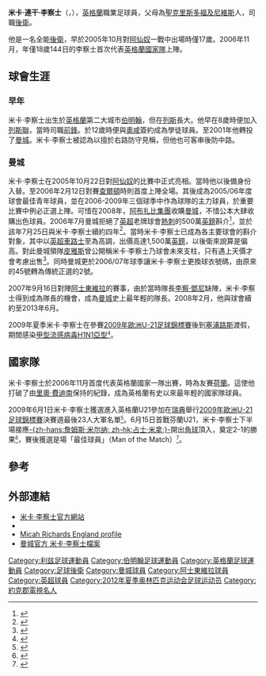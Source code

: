 {{noteTA|G1=足球|G2=EPL|G3=意甲
|T=zh-hans:迈卡·理查兹;zh-hk:米卡·李察士;zh-tw:邁卡·理查德茲;
|1=zh-hans:迈卡·理查兹;zh-hk:米卡·李察士;zh-tw:邁卡·理查德茲;
|2=zh-hans:迈卡·林肯·理查兹;zh-hk:米卡·連干·李察士;zh-tw:邁卡·林肯·理查德茲;
|3=zh-hans:理查兹;zh-hk:李察士;zh-tw:理查德茲;
}}
{{Infobox football biography
|                 name = 米卡·李察士<br />''Micah Richards''
|                image = Richards crop.JPG|thumb|Richards during Manchester City's Premier League victory parade in May 2012
|           image_size = 200
|              caption = 2012年5月，参加[[曼彻斯特城足球俱乐部|曼城]]英超夺冠游行时的理查兹
|             fullname = Micah Lincoln Richards<ref name="Hugman2009-10 351">{{Cite book | editor-first = Barry J. | editor-last = Hugman | title = The PFA Footballers' Who's Who 2009–10 | year = 2009 | publisher = Mainstream Publishing | isbn = 978-1-84596-474-0 | page = 351 }}</ref>
|           birth_date = {{birth date and age|1988|6|24|df=y}}<ref name="Hugman2009-10 351"/>
|          birth_place = {{ENG}}[[伯明翰|伯明翰]]
|               height = {{convert|1.80|m|abbr=on}}<ref>[http://www.mcfc.co.uk/Players/Defenders/Micah-Richards]. Manchester City F.C. Retrieved on 2009-02-21.</ref>
|             position = [[後衛_(足球)|右閘]]、[[後衛_(足球)|中堅]]
| currentclub = 
| clubnumber = 
|          youthyears1 = 
|          youthclubs1 = [[列斯聯足球會|列斯聯]]<ref name="Richards">{{cite news| first=Micah| last=Richards| title = Micah Richards column| url = http://news.bbc.co.uk/sport1/hi/football/7288220.stm| publisher = BBC Sport| date = 12 March 2008| accessdate = 2009-10-20}}</ref>
|          youthyears2 = 2000–2001
|          youthclubs2 = [[奥特汉姆足球俱乐部|奧咸]]
|          youthyears3 = 2001–2005
|          youthclubs3 = [[曼彻斯特城足球俱乐部|曼城]]
|               years1 = 2005–2015
|               clubs1 = [[曼彻斯特城足球俱乐部|曼城]]
|                caps1 = 179
|               goals1 = 6
|               years2 = 2014–2015
|               clubs2 = → [[費倫天拿足球會|費倫天拿]] (外借)
|                caps2 = 10
|               goals2 = 0
| years3 = 2015–2019
| clubs3 = [[阿士東維拉足球會|阿士東維拉]]
| caps3 = 26
| goals3 = 1
| totalcaps = 215
| totalgoals = 7
|       nationalyears1 = 2003–2004
|        nationalteam1 = [[英格蘭16歲以下足球代表隊|英格蘭U16]]
|        nationalcaps1 = 2
|       nationalgoals1 = 0
|       nationalyears2 = 2005–2006
|        nationalteam2 = [[英格蘭19歲以下足球代表隊|英格蘭U19]]
|        nationalcaps2 = 3
|       nationalgoals2 = 0
|       nationalyears3 = 2006–2011
|        nationalteam3 = [[英格蘭21歲以下足球代表隊|英格蘭U21]]
|        nationalcaps3 = 15
|       nationalgoals3 = 3
|       nationalyears4 = 2006–2012
|        nationalteam4 = [[英格蘭足球代表隊|英格蘭]]
|        nationalcaps4 = 13
|       nationalgoals4 = 1
|       nationalyears5 = 2012
|        nationalteam5 = [[英国奥林匹克足球队|英国]]
|        nationalcaps5 = 5
|       nationalgoals5 = 0
|          club-update = 2017年12月9日
|  nationalteam-update = 2017年12月9日
}}

'''米卡·連干·李察士'''（{{lang-en|'''Micah Lincoln Richards'''}}，{{bd|1988年|6月24日|catIdx=Richards, Micah}}），[[英格蘭|英格蘭]]職業足球員，父母為[[聖克里斯多福及尼維斯|聖克里斯多福及尼維斯]]人，司職[[後衛_(足球)|後衛]]。

他是一名全能[[後衛_(足球)|後衛]]，早於2005年10月對[[阿森纳足球俱乐部|阿仙奴]]一戰中出場時僅17歲。2006年11月，年僅18歲144日的李察士首次代表[[英格蘭足球代表隊|英格蘭國家隊]]上陣。

== 球會生涯 ==
=== 早年 ===
米卡·李察士出生於[[英格蘭|英格蘭]]第二大城市[[伯明翰|伯明翰]]，但在[[利兹|列斯]]長大。他早在8歲時便加入[[列斯聯足球會|列斯聯]]，當時司職[[前鋒_(足球)|前鋒]]。於12歲時便與[[奧咸足球俱樂部|奧咸]]簽約成為學徒球員。至2001年他轉投了[[曼彻斯特城足球俱乐部|曼城]]。米卡·李察士被認為以擅於右路防守見稱，但他也可客串後防中路。

=== 曼城 ===
米卡·李察士在2005年10月22日對[[阿仙奴|阿仙奴]]的比賽中正式亮相。當時他以後備身份入替。至2006年2月12日對賽[[查爾頓|查爾頓]]時則首度上陣全場。其後成為2005/06年度球會最佳青年球員，並在2006-2009年三個球季中作為球隊的主力球員，於重要比賽中例必正選上陣。可惜在2008年，[[阿布扎比集團|阿布扎比集團]]收購[[曼彻斯特城足球俱乐部|曼城]]，不惜公本大肆收購出色球員。2006年7月曼城拒絕了[[英超|英超]]老牌球會[[熱刺|熱刺]]的500萬[[英鎊|英鎊]]斟介<ref name="sheareronboyd">{{cite news
 |title       = Hammers in Richards race?
 |url         = http://www.clubcall.com/index.jsp?storyID=286085
 |publisher   = Clubcall.com
 |date        = 2006-07-23
 |accessdate  = 2006-08-20
 |deadurl     = yes
 |archiveurl  = https://web.archive.org/web/20071008062619/http://www.clubcall.com/index.jsp?storyID=286085
 |archivedate = 2007-10-08
}}</ref>，並於該年7月25日與米卡·李察士續約四年<ref name="newdeal">
{{cite news
| title = 米卡·李察士續約曼城
| url = http://www.mcfc.co.uk/default.sps?syndicatorguid={7EB24EFC-E397-48B3-977A-BC40E4795300}&rmasiteinstanceguid={5B147D34-2BCF-448D-976C-AE1944ED09F5}&pagegid={DBD12D53-8346-431D-A04F-5D0F8664DE80}&newsid=349401
| publisher = 曼城官方網站
| date = 2006-07-25
| accessdate = 2006-11-16
| archive-url = https://web.archive.org/web/20070313062319/http://www.mcfc.co.uk/default.sps?syndicatorguid=%7B7EB24EFC-E397-48B3-977A-BC40E4795300%7D&rmasiteinstanceguid=%7B5B147D34-2BCF-448D-976C-AE1944ED09F5%7D&pagegid=%7BDBD12D53-8346-431D-A04F-5D0F8664DE80%7D&newsid=349401
| archive-date = 2007-03-13
| dead-url = yes
}}
</ref>。當時米卡·李察士已成為各主要球會的斟介對象，其中以[[英超|英超]][[車路士|車路士]]至為高調，出價高達1,500萬[[英鎊|英鎊]]，以後衛來說算是偏高。對此曼城領隊[[斯图尔特·皮尔斯|皮雅斯]]曾公開稱米卡·李察士乃球會未來支柱，只有遇上天價才會考慮出售<ref>{{cite news| title = 轉會傳聞: 米卡·李察士到車路士| url = http://www.squarefootball.net/article/transfer.asp?tid=301| publisher = Squarefootball| date = 2007-07-26| accessdate = 2007-07-26| deadurl = yes| archiveurl = https://web.archive.org/web/20071015063939/http://squarefootball.net/article/transfer.asp?tid=301| archivedate = 2007-10-15}}</ref>。同時曼城更於2006/07年球季讓米卡·李察士更換球衣號碼，由原來的45號轉為傳統正選的2號。

2007年9月16日對陣[[阿士東維拉|阿士東維拉]]的賽事，由於當時隊長[[李察·鄧尼|李察·鄧尼]]缺陣，米卡·李察士得到成為隊長的機會，成為[[曼彻斯特城足球俱乐部|曼城]]史上最年輕的隊長。2008年2月，他與球會續約至2013年6月。

2009年夏季米卡·李察士在參賽[[2009年歐洲U-21足球錦標賽|2009年歐洲U-21足球錦標賽]]後到[[塞浦路斯|塞浦路斯]]渡假，期間感染[[甲型流感病毒H1N1亞型|甲型流感病毒H1N1亞型]]<small><ref>{{cite news |language=en |url=http://news.bbc.co.uk/sport2/hi/football/teams/m/man_city/8145752.stm |title=Richards makes swine flu recovery |publisher=[[BBC|BBC]] Sport |date=2009-07-11 |accessdate=2009-07-11}}</ref></small>。

== 國家隊 ==
米卡·李察士於2006年11月首度代表英格蘭國家一隊出賽，時為友賽[[荷蘭國家足球隊|荷蘭]]。這使他打破了由[[里奧·費迪南|里奧·費迪南]]保持的紀錄，成為英格蘭有史以來最年輕的國家隊球員。

2009年6月1日米卡·李察士獲選進入英格蘭U21參加在[[瑞典|瑞典]]舉行[[2009年歐洲U-21足球錦標賽|2009年歐洲U-21足球錦標賽]]決賽週最後23人大軍名單<small><ref>{{cite news |language=en |url=http://news.bbc.co.uk/sport2/hi/football/internationals/8070858.stm |title=England Under-21s hit by injuries |publisher=[[BBC|BBC]] Sport |date=2009-06-01 |accessdate=2009-06-09}}</ref></small>。6月15日首戰芬蘭U21，米卡·李察士下半場接應[[詹姆斯·米尔纳|-{zh-hans:詹姆斯·米尔纳; zh-hk:占士·米拿;}-]]開出[[角球|角球]]頂入，奠定2-1的勝果<small><ref>{{cite news |language=en |url=http://news.bbc.co.uk/sport2/hi/football/internationals/8099419.stm |title=England U21s 2-1 Finland U21s |publisher=[[BBC|BBC]] Sport |date=2009-06-15 |accessdate=2009-06-16}}</ref></small>，賽後獲選是場「最佳球員」（Man of the Match）<small><ref>{{cite web |language=en |url=http://www1.uefa.com/competitions/under21/motm/md=3/day=1/index.html |title=Carlsberg Man of the Match Award:Match Day 3 Thursday |publisher=[[UEFA|uefa.com]] |date=2009-06-18 |accessdate=2009-06-23 |deadurl=yes |archiveurl=https://web.archive.org/web/20090618105142/http://www1.uefa.com/competitions/under21/motm/md=3/day=1/index.html |archivedate=2009年6月18日 |df= }}</ref></small>。

== 參考 ==
{{reflist}}

== 外部連結 ==
* [http://www.micahrichards.com 米卡·李察士官方網站]
* {{soccerbase|id=41665|name=Micah Richards}}
* [http://www.englandstats.com/playerreport.php?pid=1146 Micah Richards England profile] {{Wayback|url=http://www.englandstats.com/playerreport.php?pid=1146 |date=20070716063728 }}
* [http://www.mcfc.co.uk/Players/Defenders/Micah-Richards 曼城官方 米卡·李察士檔案]

{{2009年歐洲U21足球錦標賽英格蘭U21參賽名單}}
{{2012年奧運會男子足球英國參賽名單}}

{{DEFAULTSORT:Richards, Micah}}
[[Category:利兹足球運動員|Category:利兹足球運動員]]
[[Category:伯明翰足球運動員|Category:伯明翰足球運動員]]
[[Category:英格蘭足球運動員|Category:英格蘭足球運動員]]
[[Category:足球後衛|Category:足球後衛]]
[[Category:曼城球員|Category:曼城球員]]
[[Category:阿士東維拉球員|Category:阿士東維拉球員]]
[[Category:英超球員|Category:英超球員]]
[[Category:2012年夏季奥林匹克运动会足球运动员|Category:2012年夏季奥林匹克运动会足球运动员]]
[[Category:約克郡電視名人|Category:約克郡電視名人]]